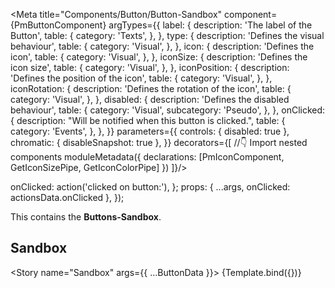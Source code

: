 
<Meta title="Components/Button/Button-Sandbox" component={PmButtonComponent} argTypes={{
    label: {
      description: 'The label of the Button',
      table: {
        category: 'Texts',
      },
    },
    type: {
      description: 'Defines the visual behaviour',
      table: {
        category: 'Visual',
      },
    },
    icon: {
      description: 'Defines the icon',
      table: {
        category: 'Visual',
      },
    },
    iconSize: {
      description: 'Defines the icon size',
      table: {
        category: 'Visual',
      },
    },
    iconPosition: {
      description: 'Defines the position of the icon',
      table: {
        category: 'Visual',
      },
    },
    iconRotation: {
      description: 'Defines the rotation of the icon',
      table: {
        category: 'Visual',
      },
    },
    disabled: {
      description: 'Defines the disabled behaviour',
      table: {
        category: 'Visual',
        subcategory: 'Pseudo',
      },
    },
    onClicked: {
      description: "Will be notified when this button is clicked.",
      table: {
        category: 'Events',
      },
    },
}} parameters={{
  controls: { disabled: true },
  chromatic: { disableSnapshot: true },
}} decorators={[
  //👇 Import nested components
  moduleMetadata({
    declarations: [PmIconComponent, GetIconSizePipe, GetIconColorPipe]
  })
]}/>

<Description of={PmIconComponent} />
<Description markdown={`# Buttons`}/>

  onClicked: action('clicked on button:'),
};
  props: {
    ...args,
    onClicked: actionsData.onClicked
  },
});

This contains the **Buttons-Sandbox**.

## Sandbox

<Story name="Sandbox" args={{
    ...ButtonData
  }}>
  {Template.bind({})}
</Story>

<ArgsTable story="Sandbox" />

<br/><br/>